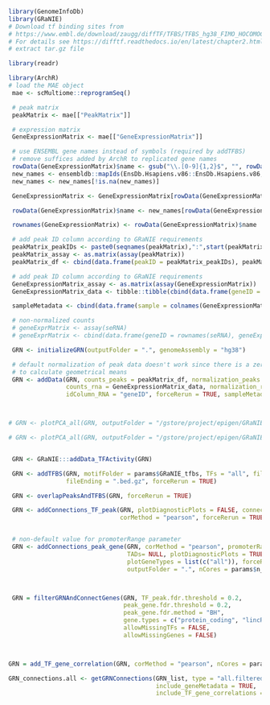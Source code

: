 ```r
library(GenomeInfoDb)
library(GRaNIE)
# Download tf binding sites from
# https://www.embl.de/download/zaugg/diffTF/TFBS/TFBS_hg38_FIMO_HOCOMOCOv11.tar.gz
# For details see https://difftf.readthedocs.io/en/latest/chapter2.html#dir-tfbs
# extract tar.gz file

library(readr)

library(ArchR)
# load the MAE object
 mae <- scMultiome::reprogramSeq()

 # peak matrix
 peakMatrix <- mae[["PeakMatrix"]]

 # expression matrix
 GeneExpressionMatrix <- mae[["GeneExpressionMatrix"]]

 # use ENSEMBL gene names instead of symbols (required by addTFBS)
 # remove suffices added by ArchR to replicated gene names
 rowData(GeneExpressionMatrix)$name <- gsub("\\.[0-9]{1,2}$", "", rowData(GeneExpressionMatrix)$name)
 new_names <- ensembldb::mapIds(EnsDb.Hsapiens.v86::EnsDb.Hsapiens.v86, keys= as.vector(rowData(GeneExpressionMatrix)$name), keytype = "SYMBOL", columns = c("GENEID"))
 new_names <- new_names[!is.na(new_names)]

 GeneExpressionMatrix <- GeneExpressionMatrix[rowData(GeneExpressionMatrix)$name %in% names(new_names),]

 rowData(GeneExpressionMatrix)$name <- new_names[rowData(GeneExpressionMatrix)$name]

 rownames(GeneExpressionMatrix) <- rowData(GeneExpressionMatrix)$name

 # add peak ID column according to GRaNIE requirements
 peakMatrix_peakIDs <- paste0(seqnames(peakMatrix),":",start(peakMatrix),"-",end(peakMatrix))
 peakMatrix_assay <- as.matrix(assay(peakMatrix))
 peakMatrix_df <- cbind(data.frame(peakID = peakMatrix_peakIDs), peakMatrix_assay)

 # add peak ID column according to GRaNIE requirements
 GeneExpressionMatrix_assay <- as.matrix(assay(GeneExpressionMatrix))
 GeneExpressionMatrix_data <- tibble::tibble(cbind(data.frame(geneID = rowData(GeneExpressionMatrix)$name), GeneExpressionMatrix_assay))

 sampleMetadata <- cbind(data.frame(sample = colnames(GeneExpressionMatrix)), data.frame(hash_assignment = GeneExpressionMatrix$hash_assignment))

 # non-normalized counts
 # geneExprMatrix <- assay(seRNA)
 # geneExprMatrix <- cbind(data.frame(geneID = rownames(seRNA), geneExprMatrix))

 GRN <- initializeGRN(outputFolder = ".", genomeAssembly = "hg38")

 # default normalization of peak data doesn't work since there is a zero value in each row making it impossible
 # to calculate geometrical means
 GRN <- addData(GRN, counts_peaks = peakMatrix_df, normalization_peaks = "limma_quantile",
                counts_rna = GeneExpressionMatrix_data, normalization_rna = "none", idColumn_peaks = "peakID",
                idColumn_RNA = "geneID", forceRerun = TRUE, sampleMetadata = sampleMetadata)



# GRN <- plotPCA_all(GRN, outputFolder = "/gstore/project/epigen/GRaNIE/plots", type = "normalized", data = "rna", basenameOutput = "pca")

# GRN <- plotPCA_all(GRN, outputFolder = "/gstore/project/epigen/GRaNIE/plots", data = "peaks", basenameOutput = "pca")


 GRN <- GRaNIE:::addData_TFActivity(GRN)

 GRN <- addTFBS(GRN, motifFolder = params$GRaNIE_tfbs, TFs = "all", filesTFBSPattern = "_TFBS",
                fileEnding = ".bed.gz", forceRerun = TRUE)

 GRN <- overlapPeaksAndTFBS(GRN, forceRerun = TRUE)

 GRN <- addConnections_TF_peak(GRN, plotDiagnosticPlots = FALSE, connectionTypes = c("expression"),
                               corMethod = "pearson", forceRerun = TRUE, outputFolder = ".")


 # non-default value for promoterRange parameter
 GRN <- addConnections_peak_gene(GRN, corMethod = "pearson", promoterRange = 5e5,
                                 TADs= NULL, plotDiagnosticPlots = TRUE,
                                 plotGeneTypes = list(c("all")), forceRerun = TRUE,
                                 outputFolder = ".", nCores = params$n_cpu)



 GRN = filterGRNAndConnectGenes(GRN, TF_peak.fdr.threshold = 0.2,
                                peak_gene.fdr.threshold = 0.2,
                                peak_gene.fdr.method = "BH",
                                gene.types = c("protein_coding", "lincRNA"),
                                allowMissingTFs = FALSE,
                                allowMissingGenes = FALSE)



GRN = add_TF_gene_correlation(GRN, corMethod = "pearson", nCores = params$n_cpu, forceRerun = TRUE)

GRN_connections.all <- getGRNConnections(GRN_list, type = "all.filtered",
                                         include_geneMetadata = TRUE,
                                         include_TF_gene_correlations = TRUE)
```
